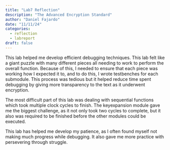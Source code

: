 ```yaml
---
title: "Lab7 Reflection"
description: "The Advanced Encryption Standard"
author: "Daniel Fajardo"
date: "11/11/24"
categories:
  - reflection
  - labreport
draft: false
---
```


This lab helped me develop efficient debugging techniques. This lab felt like a giant puzzle with many different pieces all needing to
work to perform the overall function. Because of this, I needed to ensure that each piece was working how I expected it to, and to do
this, I wrote testbenches for each submodule. This process was tedious but it helped reduce time spent debugging by giving more
transparency to the text as it underwent encryption.

The most difficult part of this lab was dealing with sequential functions which took multiple clock cycles to finish. The keyexpansion
module gave me the biggest challenge, as it not only took two cycles to complete, but it also was required to be finished before the
other modules could be executed. 

This lab has helped me develop my patience, as I often found myself not making much progress while debugging. It also gave me more
practice with persevering through struggle.